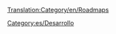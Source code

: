 [[Translation:Category/en/Roadmaps]]

{{en/Bilingual box| Es
| Las siguientes son diversas "hojas de ruta" para las futuras versiones de OpenTTD.
| ''The following are various roadmaps planned for future versions of OpenTTD.''}}


[[Category:es/Desarrollo]]